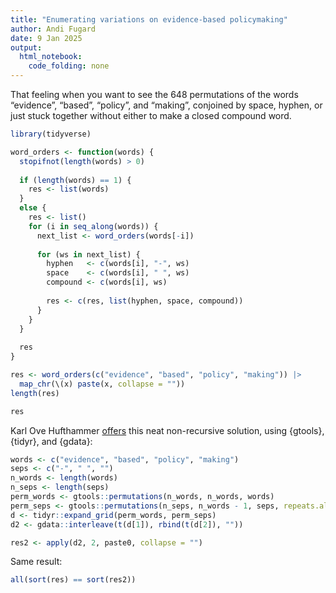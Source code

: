 ```yaml
---
title: "Enumerating variations on evidence-based policymaking"
author: Andi Fugard
date: 9 Jan 2025
output: 
  html_notebook: 
    code_folding: none
---
```


That feeling when you want to see the 648 permutations of the words "evidence", "based", "policy", and "making", conjoined by space, hyphen, or just stuck together without either to make a closed compound word.


```r
library(tidyverse)
```


```r
word_orders <- function(words) {
  stopifnot(length(words) > 0)
  
  if (length(words) == 1) {
    res <- list(words)
  }
  else {
    res <- list()
    for (i in seq_along(words)) {
      next_list <- word_orders(words[-i])
      
      for (ws in next_list) {
        hyphen   <- c(words[i], "-", ws)
        space    <- c(words[i], " ", ws)
        compound <- c(words[i], ws)
        
        res <- c(res, list(hyphen, space, compound))
      }
    }
  }
  
  res
}
```


```r
res <- word_orders(c("evidence", "based", "policy", "making")) |>
  map_chr(\(x) paste(x, collapse = ""))
length(res)
```

```r
res
```



Karl Ove Hufthammer [offers](https://sciences.social/@huftis@toot.io/113799998896606542) this neat non-recursive solution, using {gtools}, {tidyr}, and {gdata}:

```r
words <- c("evidence", "based", "policy", "making")
seps <- c("-", " ", "")
n_words <- length(words)
n_seps <- length(seps)
perm_words <- gtools::permutations(n_words, n_words, words)
perm_seps <- gtools::permutations(n_seps, n_words - 1, seps, repeats.allowed = TRUE)
d <- tidyr::expand_grid(perm_words, perm_seps)
d2 <- gdata::interleave(t(d[1]), rbind(t(d[2]), ""))

res2 <- apply(d2, 2, paste0, collapse = "")
```


Same result:

```r
all(sort(res) == sort(res2))
```

